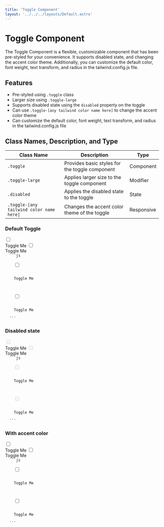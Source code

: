 ```yaml
---
title: 'Toggle Component'
layout: '../../../layouts/Default.astro'
---
```



# Toggle Component

The Toggle Component is a flexible, customizable component that has been pre-styled for your convenience. It supports disabled state, and changing the accent color theme. Additionally, you can customize the default color, font weight, text transform, and radius in the tailwind.config.js file.

## Features

- Pre-styled using `.toggle` class
- Larger size using `.toggle-large`
- Supports disabled state using the `disabled` property on the toggle
- Can use `.toggle-[any tailwind color name here]` to change the accent color theme
- Can customize the default color, font weight, text transform, and radius in the tailwind.config.js file

## Class Names, Description, and Type

| Class Name                               | Description                                    | Type       |
| ---------------------------------------- | ---------------------------------------------- | ---------- |
| `.toggle`                                | Provides basic styles for the toggle component | Component  |
| `.toggle-large`                          | Applies larger size to the toggle component    | Modifier   |
| `.disabled`                              | Applies the disabled state to the toggle       | State      |
| `.toggle-[any tailwind color name here]` | Changes the accent color theme of the toggle   | Responsive |

### Default Toggle

<Preview>
  <label class='toggle'>
    <input type='checkbox' />
    <div class='toggle-label'></div>
    <span class='text-label'>Toggle Me</span>
  </label>

   <label class='toggle'>
    <input type='checkbox' />
    <div class='toggle-label-narrow'></div>
    <span class='text-label'>Toggle Me</span>
  </label>
</Preview>
<Code>
  ```js
  <label class='toggle'>
    <input type='checkbox' />
    <div class='toggle-label'></div>
    <span class='text-label'>Toggle Me</span>
  </label>

   <label class='toggle'>
    <input type='checkbox' />
    <div class='toggle-label-narrow'></div>
    <span class='text-label'>Toggle Me</span>
  </label>
  ```
</Code>

### Disabled state

<Preview>
  <label class='toggle disabled'>
    <input disabled type='checkbox' />
    <div class='toggle-label'></div>
    <span class='text-label'>Toggle Me</span>
  </label>

   <label class='toggle disabled'>
    <input disabled type='checkbox' />
    <div class='toggle-label-narrow'></div>
    <span class='text-label'>Toggle Me</span>
  </label>
</Preview>
<Code>
  ```js
  <label class='toggle disabled'>
    <input disabled type='checkbox' />
    <div class='toggle-label'></div>
    <span class='text-label'>Toggle Me</span>
  </label>

   <label class='toggle disabled'>
    <input disabled type='checkbox' />
    <div class='toggle-label-narrow'></div>
    <span class='text-label'>Toggle Me</span>
  </label>
  ```
</Code>

### With accent color

<Preview>
  <label class='toggle toggle-green'>
    <input type='checkbox' />
    <div class='toggle-label'></div>
    <span class='text-label'>Toggle Me</span>
  </label>

   <label class='toggle toggle-green'>
    <input type='checkbox' />
    <div class='toggle-label-narrow'></div>
    <span class='text-label'>Toggle Me</span>
  </label>
</Preview>
<Code>
  ```js
  <label class='toggle toggle-green'>
    <input type='checkbox' />
    <div class='toggle-label'></div>
    <span class='text-label'>Toggle Me</span>
  </label>

   <label class='toggle toggle-green'>
    <input type='checkbox' />
    <div class='toggle-label-narrow'></div>
    <span class='text-label'>Toggle Me</span>
  </label>
  ```
</Code>
